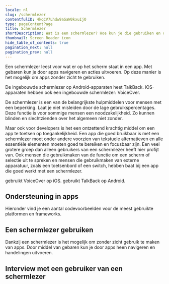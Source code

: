 ```yaml
---
locale: nl
slug: /schermlezer
contentfulID: 4kqCV7Lhdw9aSaW0kxuIjO
type: pageContentPage
title: Schermlezer
shortDescription: Wat is een schermlezer? Hoe kun je die gebruiken en ondersteunen in een app.
thumbnail: Screen Reader icon
hide_table_of_contents: true
pagination_next: null
pagination_prev: null
---
```


Een schermlezer leest voor wat er op het scherm staat in een app. Met gebaren kun je door apps navigeren en acties uitvoeren. Op deze manier is het mogelijk om apps zonder zicht te gebruiken.

De ingebouwde schermlezer op Android-apparaten heet TalkBack. iOS-apparaten hebben ook een ingebouwde schermlezer: VoiceOver.

De schermlezer is een van de belangrijkste hulpmiddelen voor mensen met een beperking. Laat je niet misleiden door de lage gebruikspercentages. Deze functie is voor sommige mensen een noodzakelijkheid. Zo kunnen blinden en slechtzienden over het algemeen niet zonder. 

Maar ook voor developers is het een ontzettend krachtig middel om een app te toetsen op toegankelijkheid. Een app die goed bruikbaar is met een schermlezer moet onder andere voorzien van tekstuele alternatieven en alle essentiële elementen moeten goed te bereiken en focusbaar zijn. Een veel grotere groep dan alleen gebruikers van een schermlezer heeft hier profijt van. Ook mensen die gebruikmaken van de functie om een scherm of selectie uit te spreken en mensen die gebruikmaken van externe apparatuur, zoals een toetsenbord of een switch, hebben baat bij een app die goed werkt met een schermlezer.

<TwoColumnBlock>
  <LeftColumn>
    <ColumnRow>
      <PercentageBlock
        metrics={[
          { title: 'iOS - voiceover metric', key: 'ios-accessibility_is_voice_over_running-true', isPercentage: true }
        ]}
        linkLabel="Meer over de schermlezer"
        linkUrl="/nl/stats/schermlezer">
        gebruikt VoiceOver op iOS.
      </PercentageBlock>
    </ColumnRow>
  </LeftColumn>
  <RightColumn>
    <ColumnRow>
      <PercentageBlock
        metrics={[
          { title: 'Android - talkback metric', key: 'android-accessibility_is_talk_back_enabled-true', isPercentage: true }
        ]}
        linkLabel="Meer over de schermlezer"
        linkUrl="/nl/stats/schermlezer">
        gebruikt TalkBack op Android.
      </PercentageBlock>
    </ColumnRow>
  </RightColumn>
</TwoColumnBlock>

## Ondersteuning in apps

Hieronder vind je een aantal codevoorbeelden voor de meest gebruikte platformen en frameworks.

<CodeSample id="accessibility-label" locale="nl"/>

## Een schermlezer gebruiken

Dankzij een schermlezer is het mogelijk om zonder zicht gebruik te maken van apps. Door middel van gebaren kun je door apps heen navigeren en handelingen uitvoeren.

<LinkList title="List of screen reader features" isHighlighted={true}>
  <LinkListItem url="/nl/docs/android/functies/talkback" title="TalkBack voor Android" pageTitle="TalkBack: schermlezer voor Android" shortDescription="Dit artikel bevat verdiepende informatie over de TalkBack schermlezer voor Android." icon="/img/light/screenreader.svg" iconAlt="Screen Reader icon"/>
  <LinkListItem url="/nl/docs/ios/functies/voiceover" title="VoiceOver voor iOS" pageTitle="VoiceOver: schermlezer voor iOS" shortDescription="Dit artikel bevat verdiepende informatie over de VoiceOver schermlezer voor iOS." icon="/img/light/screenreader.svg" iconAlt="Screen Reader icon"/>
</LinkList>

## Interview met een gebruiker van een schermlezer

<Quote
  quote="Hoeveel uur ik per dag mijn telefoon gebruik? Hoeveel uur gebruik jij je ogen?"
  name="Jesse"
  imageSrc="/img/light/Jesse.png"
  alt="Foto Jesse"
  linkLabel="Lees het interview met Jesse"
  url="/nl/artikelen/jesse"
/>